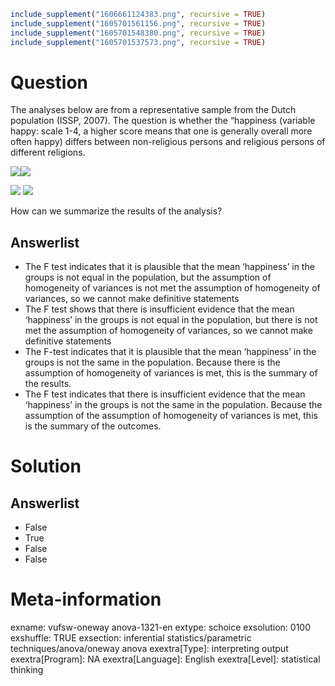 ```r
include_supplement("1606661124383.png", recursive = TRUE)
include_supplement("1605701561156.png", recursive = TRUE)
include_supplement("1605701548380.png", recursive = TRUE)
include_supplement("1605701537573.png", recursive = TRUE)
```

Question
========
The analyses below are from a representative sample from the Dutch population (ISSP, 2007). The question is whether the "happiness (variable happy: scale 1-4, a higher score means that one is generally overall more often happy) differs between non-religious persons and religious persons of different religions.  
  
![](1606661124383.png)![](1605701561156.png)
  
  
![](1605701548380.png) ![](1605701537573.png)
  
How can we summarize the results of the analysis?

Answerlist
----------
* The F test indicates that it is plausible that the mean 'happiness' in the groups is not equal in the population, but the assumption of homogeneity of variances is not met the assumption of homogeneity of variances, so we cannot make definitive statements
* The F test shows that there is insufficient evidence that the mean 'happiness' in the groups is not equal in the population, but there is not met the assumption of homogeneity of variances, so we cannot make definitive statements
* The F-test indicates that it is plausible that the mean 'happiness' in the groups is not the same in the population. Because there is the assumption of homogeneity of variances is met, this is the summary of the results.
* The F test indicates that there is insufficient evidence that the mean 'happiness' in the groups is not the same in the population. Because the assumption of the assumption of homogeneity of variances is met, this is the summary of the outcomes.

Solution
========

Answerlist
----------
* False
* True
* False
* False

Meta-information
================
exname: vufsw-oneway anova-1321-en
extype: schoice
exsolution: 0100
exshuffle: TRUE
exsection: inferential statistics/parametric techniques/anova/oneway anova
exextra[Type]: interpreting output
exextra[Program]: NA
exextra[Language]: English
exextra[Level]: statistical thinking

